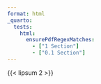 ```yaml
---
format: html
_quarto:
  tests:
    html:
      ensurePdfRegexMatches:
        - ["1 Section"]
        - ["0.1 Section"]
---
```


{{< lipsum 2 >}}
